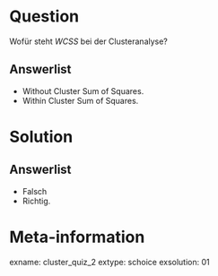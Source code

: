 Question
========
  
Wofür steht *WCSS* bei der Clusteranalyse?
  
Answerlist
----------
* Without Cluster Sum of Squares.
* Within Cluster Sum of Squares.

Solution
========
  
Answerlist
----------
* Falsch
* Richtig.

Meta-information
================
exname: cluster_quiz_2
extype: schoice
exsolution: 01